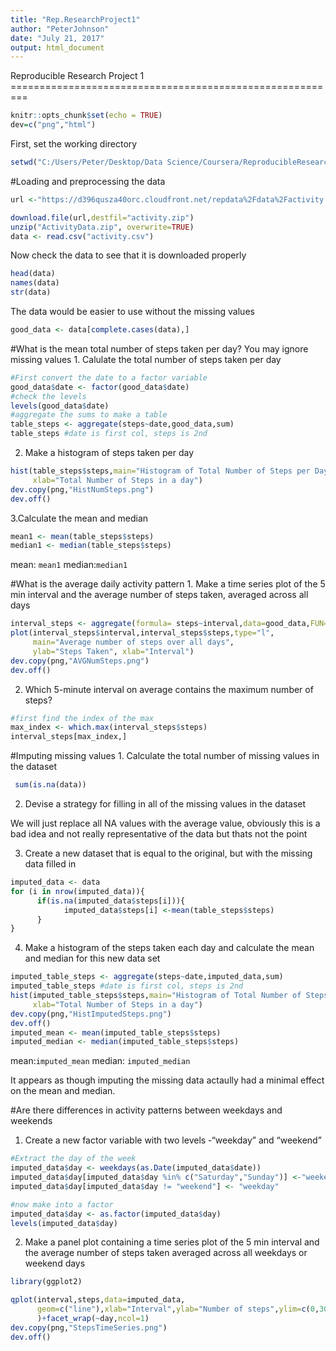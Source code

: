 ---
title: "Rep.ResearchProject1"
author: "PeterJohnson"
date: "July 21, 2017"
output: html_document
---
Reproducible Research
Project 1
=========================================================
```{r setup, include=FALSE}
knitr::opts_chunk$set(echo = TRUE)
dev=c("png","html")
```

First, set the working directory

```{r}
setwd("C:/Users/Peter/Desktop/Data Science/Coursera/ReproducibleResearch")
```

#Loading and preprocessing the data

```{r}
url <-"https://d396qusza40orc.cloudfront.net/repdata%2Fdata%2Factivity.zip"

download.file(url,destfil="activity.zip")
unzip("ActivityData.zip", overwrite=TRUE)
data <- read.csv("activity.csv")
```
Now check the data to see that it is downloaded properly

```{r}
head(data)
names(data)
str(data)
```
The data would be easier to use without the missing values
```{r}
good_data <- data[complete.cases(data),]
```


#What is the mean total number of steps taken per day?
You may ignore missing values
1. Calulate the total number of steps taken per day
```{r}
#First convert the date to a factor variable
good_data$date <- factor(good_data$date)
#check the levels
levels(good_data$date)
#aggregate the sums to make a table
table_steps <- aggregate(steps~date,good_data,sum)
table_steps #date is first col, steps is 2nd
```


2. Make a histogram of steps taken per day
```{r}

hist(table_steps$steps,main="Histogram of Total Number of Steps per Day",
     xlab="Total Number of Steps in a day")
dev.copy(png,"HistNumSteps.png")
dev.off()
```

3.Calculate the mean and median
```{r}
mean1 <- mean(table_steps$steps)
median1 <- median(table_steps$steps)
```

mean: `mean1`
median:`median1`

#What is the average daily activity pattern
1. Make a time series plot of the 5 min interval and the average number of steps taken, averaged across all days

```{r}
interval_steps <- aggregate(formula= steps~interval,data=good_data,FUN=mean)
plot(interval_steps$interval,interval_steps$steps,type="l",
     main="Average number of steps over all days",
     ylab="Steps Taken", xlab="Interval")
dev.copy(png,"AVGNumSteps.png")
dev.off()
```

2. Which 5-minute interval on average contains the maximum number of steps?

```{r}
#first find the index of the max
max_index <- which.max(interval_steps$steps)
interval_steps[max_index,]
```

#Imputing missing values
1. Calculate the total number of missing values in the dataset
 
```{r}
 sum(is.na(data))
```
2. Devise a strategy for filling in all of the missing values in the dataset
 
 We will just replace all NA values with the average value, obviously this is a bad idea and not really representative of the data but thats not the point
 
3. Create a new dataset that is equal to the original, but with the missing data filled in

```{r}
imputed_data <- data
for (i in nrow(imputed_data)){
      if(is.na(imputed_data$steps[i])){
            imputed_data$steps[i] <-mean(table_steps$steps)
      }
}
```
4. Make a histogram of the steps taken each day and calculate the mean and median for this new data set

```{r}

imputed_table_steps <- aggregate(steps~date,imputed_data,sum)
imputed_table_steps #date is first col, steps is 2nd
hist(imputed_table_steps$steps,main="Histogram of Total Number of Steps per Day (Imputed)",
     xlab="Total Number of Steps in a day")
dev.copy(png,"HistImputedSteps.png")
dev.off()
imputed_mean <- mean(imputed_table_steps$steps)
imputed_median <- median(imputed_table_steps$steps)
```
mean:`imputed_mean`
median: `imputed_median`

It appears as though imputing the missing data actaully had a minimal effect on the mean and median.

#Are there differences in activity patterns between weekdays and weekends

1. Create a new factor variable with two levels -"weekday" and "weekend"
```{r}
#Extract the day of the week
imputed_data$day <- weekdays(as.Date(imputed_data$date))
imputed_data$day[imputed_data$day %in% c("Saturday","Sunday")] <-"weekend"
imputed_data$day[imputed_data$day != "weekend"] <- "weekday"

#now make into a factor
imputed_data$day <- as.factor(imputed_data$day)
levels(imputed_data$day)
```

2. Make a panel plot containing a time series plot of the 5 min interval and the average number of steps taken averaged across all weekdays or weekend days

```{r}
library(ggplot2)

qplot(interval,steps,data=imputed_data,
      geom=c("line"),xlab="Interval",ylab="Number of steps",ylim=c(0,300)
      )+facet_wrap(~day,ncol=1)
dev.copy(png,"StepsTimeSeries.png")
dev.off()
```


